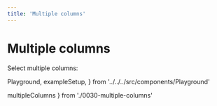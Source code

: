 ```yaml
---
title: 'Multiple columns'
---
```


# Multiple columns

Select multiple columns:

  Playground,
  exampleSetup,
} from '../../../src/components/Playground'

  multipleColumns
} from './0030-multiple-columns'

<Playground code={multipleColumns} setupCode={exampleSetup} />
